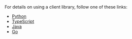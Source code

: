 For details on using a client library, follow one of these links:

- [Python](/developers/weaviate/client-libraries/python#authentication)
- [TypeScript](/developers/weaviate/client-libraries/typescript/index.mdx#api-key-authentication)
- [Java](/developers/weaviate/client-libraries/java.md#api-key-authentication)
- [Go](/developers/weaviate/client-libraries/go.md#api-key-authentication)
